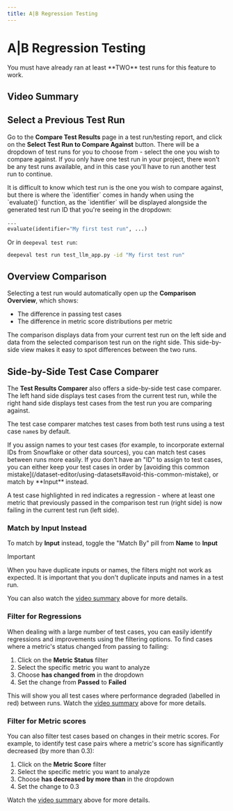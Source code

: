 ```yaml
---
title: A|B Regression Testing
---
```



# A|B Regression Testing

<Callout type="warning">
  You must have already ran at least **TWO** test runs for this feature to work.
</Callout>

## Video Summary

<VideoDisplayer
  src="https://confident-docs.s3.us-east-1.amazonaws.com/evaluation:ab-regression-testing.mp4"
  width="100%"
  title="How to regression test your LLM app"
/>

## Select a Previous Test Run

Go to the **Compare Test Results** page in a test run/testing report, and click on the **Select Test Run to Compare Against** button. There will be a dropdown of test runs for you to choose from - select the one you wish to compare against. If you only have one test run in your project, there won't be any test runs available, and in this case you'll have to run another test run to continue.

<Callout>
It is difficult to know which test run is the one you wish to compare against, but there is where the `identifier` comes in handy when using the `evaluate()` function, as the `identifier` will be displayed alongside the generated test run ID that you're seeing in the dropdown:

```python
...
evaluate(identifier="My first test run", ...)
```

Or in `deepeval test run`:

```bash
deepeval test run test_llm_app.py -id "My first test run"
```

</Callout>

## Overview Comparison

Selecting a test run would automatically open up the **Comparison Overview**, which shows:

- The difference in passing test cases
- The difference in metric score distributions per metric

The comparison displays data from your current test run on the left side and data from the selected comparison test run on the right side. This side-by-side view makes it easy to spot differences between the two runs.

## Side-by-Side Test Case Comparer

The **Test Results Comparer** also offers a side-by-side test case comparer. The left hand side displays test cases from the current test run, while the right hand side displays test cases from the test run you are comparing against.

The test case comparer matches test cases from both test runs using a test case
`name`s by default.

<Callout type="info">
  If you assign names to your test cases (for example, to incorporate external
  IDs from Snowflake or other data sources), you can match test cases between
  runs more easily. If you don't have an "ID" to assign to test cases, you can
  either keep your test cases in order by [avoiding this common
  mistake](/dataset-editor/using-datasets#avoid-this-common-mistake), or match
  by **Input** instead.
</Callout>

A test case highlighted in red indicates a regression - where at least one metric that previously passed in the comparison test run (right side) is now failing in the current test run (left side).

### Match by Input Instead

To match by **Input** instead, toggle the "Match By" pill from **Name** to **Input**

> [!IMPORTANT]
>
> When you have duplicate inputs or names, the filters might not work as expected. It is important that you don't duplicate inputs and names in a test run.

You can also watch the [video summary](/llm-evaluation/ab-regression-testing#video-summary) above for more details.

### Filter for Regressions

When dealing with a large number of test cases, you can easily identify regressions and improvements using the filtering options. To find cases where a metric's status changed from passing to failing:

1. Click on the **Metric Status** filter
2. Select the specific metric you want to analyze
3. Choose **has changed from** in the dropdown
4. Set the change from **Passed** to **Failed**

This will show you all test cases where performance degraded (labelled in red) between runs. Watch the [video summary](/llm-evaluation/ab-regression-testing#video-summary) above for more details.

### Filter for Metric scores

You can also filter test cases based on changes in their metric scores. For example, to identify test case pairs where a metric's score has significantly decreased (by more than 0.3):

1. Click on the **Metric Score** filter
2. Select the specific metric you want to analyze
3. Choose **has decreased by more than** in the dropdown
4. Set the change to 0.3

Watch the [video summary](/llm-evaluation/ab-regression-testing#video-summary) above for more details.
